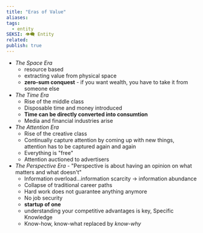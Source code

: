 ```yaml
---
title: "Eras of Value"
aliases: 
tags:
  - entity
SEKSI: 👁️‍🗨️ Entity
related:
publish: true
---
```



- _The Space Era_ 
	- resource based
	- extracting value from physical space
	- **zero-sum conquest** - if you want wealth, you have to take it from someone else
- _The Time Era_
	- Rise of the middle class
	- Disposable time and money introduced
	- **Time can be directly converted into consumtion**
	- Media and financial industries arise
- _The Attention Era_
	- Rise of the creative class
	- Continually capture attention by coming up with new things, attention has to be captured again and again
	- Everything is "free"
	- Attention auctioned to advertisers
- _The Perspective Era_ - "Perspective is about having an opinion on what matters and what doesn't"
	- Information overload...information scarcity -> information abundance
	- Collapse of traditional career paths
	- Hard work does not guarantee anything anymore
	- No job security
	- **startup of one**
	- understanding your competitive advantages is key, Specific Knowledge
	- Know-how, know-what replaced by _know-why_
